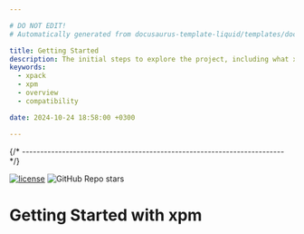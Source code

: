 ```yaml
---

# DO NOT EDIT!
# Automatically generated from docusaurus-template-liquid/templates/docusaurus.

title: Getting Started
description: The initial steps to explore the project, including what xpm packets are, the project's features, benefits, compatibility, and available documentation.
keywords:
  - xpack
  - xpm
  - overview
  - compatibility

date: 2024-10-24 18:58:00 +0300

---
```





{/* ------------------------------------------------------------------------ */}

[![license](https://img.shields.io/github/license/xpack/xpm-js)](https://github.com/xpack/xpm-js/blob/master/LICENSE)
![GitHub Repo stars](https://img.shields.io/github/stars/xpack/xpm-js)

# Getting Started with xpm

<Content />

<License />

<Credits />

<MoreCredits />

<EnjoyedUsing />
